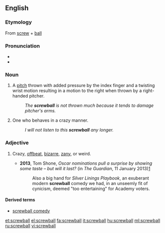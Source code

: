 ==English==

===Etymology===
From [[screw]] + [[ball]]

===Pronunciation===
*{{IPA|/ˈskruːbɔːl/|lang=en}}
*{{audio|en-us-screwball.ogg|Audio (US)|lang=en}}

===Noun===
{{en-noun}}

# {{context|baseball|lang=en}} A [[pitch]] thrown with added pressure by the index finger and a twisting wrist motion resulting in a motion to the right when thrown by a right-handed pitcher.
#: ''The '''screwball''' is not thrown much because it tends to damage pitcher's arms.''
# {{context|US|lang=en}} One who behaves in a crazy manner.
#: ''I will not listen to this '''screwball''' any longer.''

===Adjective===
{{en-adj}}

# {{context|originally US|lang=en}} Crazy, [[offbeat]], [[bizarre]], [[zany]], or weird.
#* '''2013''', Tom Shone, ''Oscar nominations pull a surprise by showing some taste – but will it last?'' (in ''The Guardian'', 11 January 2013)[http://www.guardian.co.uk/film/filmblog/2013/jan/11/oscar-nominations-surprise-taste]
#*: Also a big hand for ''Silver Linings Playbook'', an exuberant modern '''screwball''' comedy we had, in an unseemly fit of cynicism, deemed "too entertaining" for Academy voters.

====Derived terms====
* [[screwball comedy]]

[[et:screwball]]
[[el:screwball]]
[[fa:screwball]]
[[it:screwball]]
[[hu:screwball]]
[[ml:screwball]]
[[ru:screwball]]
[[vi:screwball]]